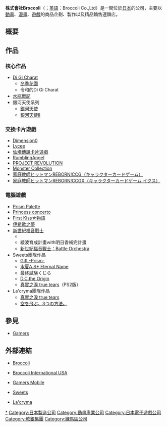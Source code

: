 {{noteTA
|1=zh-cn:西兰花;zh-hk:西蘭花;zh-tw:青花菜
}}
{{Otheruses|subject=日本公司|other=[[十字花科|十字花科]]的[[蔬菜|蔬菜]]|西蘭花}}
{{Infobox Company 
| company_name = 株式會社Broccoli
| company_name_en = Broccoli Co., Ltd.
| company_logo = 
| company_type = [[株式會社|株式會社]]
| traded_as= {{Tyo|tyo=j|2706}}
| company_slogan = 
| market_information = 
| abbreviated_name = 
| foundation = 1994年3月25日
| location = 東京都練馬區豊玉北5丁目14番6號東新練馬大樓5樓
| zip_code = 176-0012
| area_served = 零售商
| telephone_no = 
| key_people = 上田陽史<br />木谷高明（創始人）
| industry = 
| products = 
| services = 
| capital = 28億7,716萬日圓
| revenue = 101億1,454萬日圓
| operating_income = 
| profit = 
| market_value = 
| num_employees = 連結125名 單獨118名
| P/E ratio = 
| earnings per share = 
| Net asset value = 
| accounting_period = 2月
| parent = 
| major_shareholder = [[GungHo|GungHo]]<br />[[安利美特|安利美特]]
| divisions = 
| subsid = Broccoli音樂出版株式会社
| sister =
| homepage = [http://www.broccoli.co.jp www.broccoli.co.jp]
| footnotes = 
| width = 
}}
'''株式會社Broccoli'''（{{lang-ja|株式会社ブロッコリー}}；[[英語|英語]]：Broccoli Co.,Ltd）是一間位於[[日本|日本]]的公司，主要以[[動畫|動畫]]、[[漫畫|漫畫]]、[[遊戲|遊戲]]的商品企劃、製作以及精品銷售連鎖店{{lj|Gamers|ゲーマーズ}}。

== 概要 ==
== 作品 ==
=== 核心作品 ===
*[[Di_Gi_Charat|Di Gi Charat]]
**[[冬季花園|冬季花園]]
**令和的Di Gi Charat
*[[水瓶戰記|水瓶戰記]]
*銀河天使系列
**[[銀河天使|銀河天使]]
**[[銀河天使II|銀河天使II]]

=== 交換卡片遊戲 ===
*[[Dimension0|Dimension0]]
*[[Lycee|Lycee]]
*[[仙境傳說卡片遊戲|仙境傳說卡片遊戲]]
*[[RumblingAngel|RumblingAngel]]
*[[PROJECT_REVOLUTION|PROJECT REVOLUTION]]
*[[Monster_Collection|Monster Collection]]
*[[家庭教师HITMAN_REBORN!_CCG|家庭教師ヒットマンREBORN!CCG（キャラクターカードゲーム）]]
*[[家庭教师HITMAN_REBORN!_CCG|家庭教師ヒットマンREBORN!CCGX（キャラクターカードゲーム イクス）]]

=== 電腦遊戲 ===
*[[Prism_Palette|Prism Palette]]
*[[Princess_concerto|Princess concerto]]
*[[First_Kiss☆物語|First Kiss☆物語]]
*[[伊希歐之夢|伊希歐之夢]]
*[[新世紀福音戰士|新世紀福音戰士]]
**
**綾波育成計畫with明日香補完計畫
**[[新世紀福音戰士：Battle_Orchestra|新世紀福音戰士：Battle Orchestra]]
*Sweets團隊作品
**[[Gift_-Prism-|Gift -Prism-]]
**[[水夏|水夏A.S+ Eternal Name]]
**最終試験くじら
**[[初音島|D.C.the Origin]]
**[[真實之淚_true_tears|真實之淚 true tears]]（PS2版）
*La'cryma團隊作品
**[[真實之淚_true_tears|真實之淚 true tears]]
**[[空を飛ぶ、3つの方法。|空を飛ぶ、3つの方法。]]

== 參見 ==
*[[Gamers|Gamers]]

== 外部連結 ==
*{{Ja icon}}[http://www.broccoli.co.jp/ Broccoli]{{Wayback|url=http://www.broccoli.co.jp/ |date=20060115080125 }}
*{{En icon}}[https://web.archive.org/web/20081108035259/http://www.bro-usa.com/ Broccoli International USA]
*{{Ja icon}}[https://web.archive.org/web/20081013144650/http://bro.tjrm.jp/ Gamers Mobile]
*{{Ja icon}}[https://web.archive.org/web/20081015163649/http://sweets-games.com/ Sweets]
*{{Ja icon}}[http://lacryma.info/ La'cryma]{{Wayback|url=http://lacryma.info/ |date=20081102041108 }}

[[Category:Broccoli|*]]
[[Category:日本製造公司|Category:日本製造公司]]
[[Category:動畫產業公司|Category:動畫產業公司]]
[[Category:日本電子遊戲公司|Category:日本電子遊戲公司]]
[[Category:軟銀集團|Category:軟銀集團]]
[[Category:練馬區公司|Category:練馬區公司]]